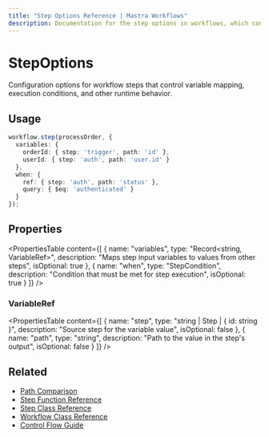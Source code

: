 ```yaml
---
title: "Step Options Reference | Mastra Workflows"
description: Documentation for the step options in workflows, which control variable mapping, execution conditions, and other runtime behavior.
---
```


# StepOptions

Configuration options for workflow steps that control variable mapping, execution conditions, and other runtime behavior.

## Usage

```typescript
workflow.step(processOrder, {
  variables: {
    orderId: { step: 'trigger', path: 'id' },
    userId: { step: 'auth', path: 'user.id' }
  },
  when: {
    ref: { step: 'auth', path: 'status' },
    query: { $eq: 'authenticated' }
  }
});
```

## Properties

<PropertiesTable
  content={[
    {
      name: "variables",
      type: "Record<string, VariableRef>",
      description: "Maps step input variables to values from other steps",
      isOptional: true
    },
    {
      name: "when",
      type: "StepCondition",
      description: "Condition that must be met for step execution",
      isOptional: true
    }
  ]}
/>

### VariableRef

<PropertiesTable
  content={[
    {
      name: "step",
      type: "string | Step | { id: string }",
      description: "Source step for the variable value",
      isOptional: false
    },
    {
      name: "path",
      type: "string",
      description: "Path to the value in the step's output",
      isOptional: false
    }
  ]}
/>

## Related
- [Path Comparison](../../workflows/control-flow.mdx#path-comparison)
- [Step Function Reference](./step-function.mdx)
- [Step Class Reference](./step-class.mdx)
- [Workflow Class Reference](./workflow.mdx)
- [Control Flow Guide](../../workflows/control-flow.mdx)
```